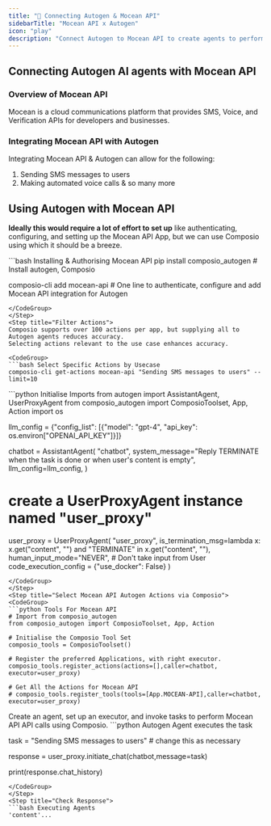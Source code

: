 ```yaml
---
title: "🚀 Connecting Autogen & Mocean API"
sidebarTitle: "Mocean API x Autogen"
icon: "play"
description: "Connect Autogen to Mocean API to create agents to perform tasks using natural language"
---
```


## Connecting Autogen AI agents with Mocean API

### Overview of Mocean API

Mocean is a cloud communications platform that provides SMS, Voice, and Verification APIs for developers and businesses.

### Integrating Mocean API with Autogen

Integrating Mocean API & Autogen can allow for the following:

1. Sending SMS messages to users
2. Making automated voice calls
& so many more

## Using Autogen with Mocean API

<Steps>
<Step title="Setting Up the Environment">

**Ideally this would require a lot of effort to set up** like authenticating, configuring, and setting up the Mocean API App, but we can use Composio using which it should be a breeze.

<CodeGroup>
```bash Installing & Authorising Mocean API
pip install composio_autogen # Install autogen, Composio 

composio-cli add mocean-api # One line to authenticate, configure and add Mocean API integration for Autogen
```
</CodeGroup>
</Step>
<Step title="Filter Actions">
Composio supports over 100 actions per app, but supplying all to Autogen agents reduces accuracy.
Selecting actions relevant to the use case enhances accuracy.

<CodeGroup>
```bash Select Specific Actions by Usecase
composio-cli get-actions mocean-api "Sending SMS messages to users" --limit=10
```
</CodeGroup>

</Step>
<Step title="Import Base Packages">

<CodeGroup>
```python Initialise Imports
from autogen import AssistantAgent, UserProxyAgent
from composio_autogen import ComposioToolset, App, Action
import os

llm_config = {"config_list": [{"model": "gpt-4", "api_key": os.environ["OPENAI_API_KEY"]}]}

chatbot = AssistantAgent(
    "chatbot",
    system_message="Reply TERMINATE when the task is done or when user's content is empty",
    llm_config=llm_config,
)

# create a UserProxyAgent instance named "user_proxy"
user_proxy = UserProxyAgent(
    "user_proxy",
    is_termination_msg=lambda x: x.get("content", "") and "TERMINATE" in x.get("content", ""),
    human_input_mode="NEVER", # Don't take input from User
    code_execution_config = {"use_docker": False}
)
```
</CodeGroup>
</Step>
<Step title="Select Mocean API Autogen Actions via Composio">
<CodeGroup>
```python Tools For Mocean API
# Import from composio_autogen
from composio_autogen import ComposioToolset, App, Action

# Initialise the Composio Tool Set
composio_tools = ComposioToolset()

# Register the preferred Applications, with right executor. 
composio_tools.register_actions(actions=[],caller=chatbot, executor=user_proxy)

# Get All the Actions for Mocean API
# composio_tools.register_tools(tools=[App.MOCEAN-API],caller=chatbot, executor=user_proxy) 
```
</CodeGroup>
</Step>
<Step title="Execute the Agent">
Create an agent, set up an executor, and invoke tasks to perform Mocean API API calls using Composio. 
<CodeGroup>
```python Autogen Agent executes the task

task = "Sending SMS messages to users" # change this as necessary

response = user_proxy.initiate_chat(chatbot,message=task)

print(response.chat_history)
```
</CodeGroup>
</Step>
<Step title="Check Response">
```bash Executing Agents
'content'...
```
</Step>
</Steps>
